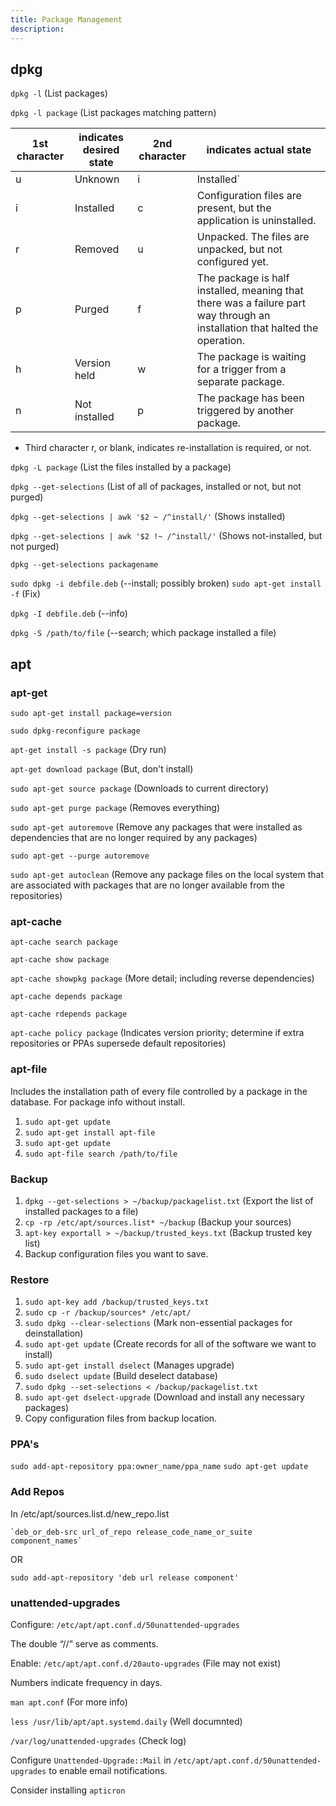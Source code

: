 ```yaml
---
title: Package Management
description:
---
```


## dpkg

`dpkg -l` (List packages)

`dpkg -l package` (List packages matching pattern)

1st character | indicates **desired state** | 2nd character | indicates **actual state**
--- | --- | --- | ---
    u | Unknown |     i | Installed`
    i | Installed |     c | Configuration files are present, but the application is uninstalled.
    r | Removed |     u | Unpacked. The files are unpacked, but not configured yet.
    p | Purged |     f | The package is half installed, meaning that there was a failure part way through an installation that halted the operation.
    h | Version held |     w | The package is waiting for a trigger from a separate package.
    n | Not installed |     p | The package has been triggered by another package.

- Third character r, or blank, indicates re-installation is required, or not.

`dpkg -L package` (List the files installed by a package)

`dpkg --get-selections` (List of all of packages, installed or not, but not purged)

`dpkg --get-selections | awk '$2 ~ /^install/'` (Shows installed)

`dpkg --get-selections | awk '$2 !~ /^install/'` (Shows not-installed, but not purged)

`dpkg --get-selections packagename`

`sudo dpkg -i debfile.deb` (--install; possibly broken)	`sudo apt-get install -f` (Fix)

`dpkg -I debfile.deb` (--info)

`dpkg -S /path/to/file` (--search; which package installed a file)

## apt

### apt-get

`sudo apt-get install package=version`

`sudo dpkg-reconfigure package`

`apt-get install -s package` (Dry run)

`apt-get download package` (But, don't install)

`sudo apt-get source package` (Downloads to current directory)

`sudo apt-get purge package` (Removes everything)

`sudo apt-get autoremove` (Remove any packages that were installed as dependencies that are no longer required by any packages)

`sudo apt-get --purge autoremove`

`sudo apt-get autoclean` (Remove any package files on the local system that are associated with packages that are no longer available from the repositories)

### apt-cache

`apt-cache search package`

`apt-cache show package`

`apt-cache showpkg package` (More detail; including reverse dependencies)

`apt-cache depends package`

`apt-cache rdepends package`

`apt-cache policy package` (Indicates version priority; determine if extra repositories or PPAs supersede default repositories)


### apt-file 

Includes the installation path of every file controlled by a package in the database. For package info without install.

1. `sudo apt-get update`
1. `sudo apt-get install apt-file`
1. `sudo apt-get update`
1. `sudo apt-file search /path/to/file`

### Backup

1. `dpkg --get-selections > ~/backup/packagelist.txt` (Export the list of installed packages to a file)
1. `cp -rp /etc/apt/sources.list* ~/backup` (Backup your sources)
1. `apt-key exportall > ~/backup/trusted_keys.txt` (Backup  trusted key list)
1. Backup configuration files you want to save.

### Restore

1. `sudo apt-key add /backup/trusted_keys.txt`
1. `sudo cp -r /backup/sources* /etc/apt/`
1. `sudo dpkg --clear-selections` (Mark non-essential packages for deinstallation)
1. `sudo apt-get update` (Create records for all of the software we want to install)
1. `sudo apt-get install dselect` (Manages upgrade)
1. `sudo dselect update` (Build deselect database)
1. `sudo dpkg --set-selections < /backup/packagelist.txt`
1. `sudo apt-get dselect-upgrade` (Download and install any necessary packages)
1. Copy configuration files from backup location.


### PPA's

`sudo add-apt-repository ppa:owner_name/ppa_name`
`sudo apt-get update`

### Add Repos

In /etc/apt/sources.list.d/new_repo.list
```
`deb_or_deb-src url_of_repo release_code_name_or_suite component_names`
```

OR

`sudo add-apt-repository 'deb url release component'`

### unattended-upgrades

Configure: `/etc/apt/apt.conf.d/50unattended-upgrades`

The double “//” serve as comments.

Enable: `/etc/apt/apt.conf.d/20auto-upgrades` (File may not exist)

Numbers indicate frequency in days.

`man apt.conf` (For more info)

`less /usr/lib/apt/apt.systemd.daily` (Well documnted)

`/var/log/unattended-upgrades` (Check log)

Configure `Unattended-Upgrade::Mail` in `/etc/apt/apt.conf.d/50unattended-upgrades` to enable email notifications.

Consider installing `apticron`